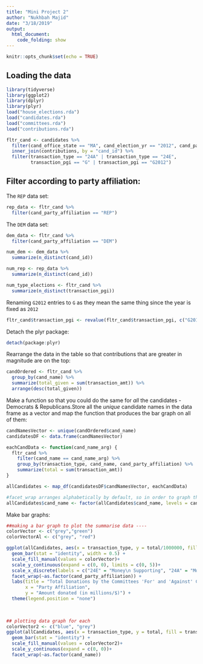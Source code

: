 ```yaml
---
title: "Mini Project 2"
author: "Nukhbah Majid"
date: "3/18/2019"
output: 
  html_document:
    code_folding: show
---
```


```r
knitr::opts_chunk$set(echo = TRUE)
```

## Loading the data


```r
library(tidyverse)
library(ggplot2)
library(dplyr)
library(plyr)
load("house_elections.rda")
load("candidates.rda")
load("committees.rda")
load("contributions.rda")
```

```r
fltr_cand <- candidates %>%
  filter(cand_office_state == "MA", cand_election_yr == "2012", cand_party_affiliation == "DEM" | cand_party_affiliation == "REP") %>%
  inner_join(contributions, by = "cand_id") %>%
  filter(transaction_type == "24A" | transaction_type == "24E", 
         transaction_pgi == "G" | transaction_pgi == "G2012") 
```

## Filter according to party affiliation:

The `REP` data set:

```r
rep_data <- fltr_cand %>%
  filter(cand_party_affiliation == "REP")
```


The `DEM` data set: 

```r
dem_data <- fltr_cand %>%
  filter(cand_party_affiliation == "DEM")
```


```r
num_dem <- dem_data %>%
  summarize(n_distinct(cand_id))

num_rep <- rep_data %>%
  summarize(n_distinct(cand_id))

num_type_elections <- fltr_cand %>%
  summarize(n_distinct(transaction_pgi))
```



Renaming `G2012` entries to `G` as they mean the same thing since the year is fixed as `2012`

```r
fltr_cand$transaction_pgi <- revalue(fltr_cand$transaction_pgi, c("G2012" = "G"))
```

Detach the plyr package: 

```r
detach(package:plyr)
```

Rearrange the data in the table so that contributions that are greater in magnitude are on the top: 

```r
candOrdered <- fltr_cand %>%
  group_by(cand_name) %>%
  summarize(total_given = sum(transaction_amt)) %>%
  arrange(desc(total_given))
```

Make a function so that you could do the same for *all* the candidates - Democrats & Republicans.Store all the *unique* candidate names in the data frame as a vector and map the function that produces the bar graph on all of them: 

```r
candNamesVector <- unique(candOrdered$cand_name)
candidatesDF <- data.frame(candNamesVector)

eachCandData <- function(cand_name_arg) {
  fltr_cand %>%
    filter(cand_name == cand_name_arg) %>%
    group_by(transaction_type, cand_name, cand_party_affiliation) %>%
    summarize(total = sum(transaction_amt))
}

allCandidates <- map_df(candidatesDF$candNamesVector, eachCandData)

#facet_wrap arranges alphabetically by default, so in order to graph the plot in the correct order of the names we have to do this
allCandidates$cand_name <- factor(allCandidates$cand_name, levels = candOrdered$cand_name)
```

Make bar graphs: 

```r
##making a bar graph to plot the summarise data ----
colorVector <- c("grey","green")
colorVectorAl <- c("grey", "red")

ggplot(allCandidates, aes(x = transaction_type, y = total/1000000, fill = transaction_type)) +
  geom_bar(stat = "identity", width = 0.5) +
  scale_fill_manual(values = colorVector)+
  scale_y_continuous(expand = c(0, 0), limits = c(0, 5))+
  scale_x_discrete(labels = c("24E" = "Money\n Supporting", "24A" = "Money\n Opposing")) +
  facet_wrap(~as.factor(cand_party_affiliation)) +
  labs(title = "Total Donations by the Committees 'For' and 'Against' Candidates of the Two Major Parties",
       x = "Party Affiliation", 
       y = "Amount donated (in millions/$)") +
  theme(legend.position = "none")
  
  
```

```r
## plotting data graph for each
colorVector2 <- c("blue", "grey")
ggplot(allCandidates, aes(x = transaction_type, y = total, fill = transaction_type)) +
  geom_bar(stat = "identity") +
  scale_fill_manual(values = colorVector2)+
  scale_y_continuous(expand = c(0, 0))+
  facet_wrap(~as.factor(cand_name)) 
```






